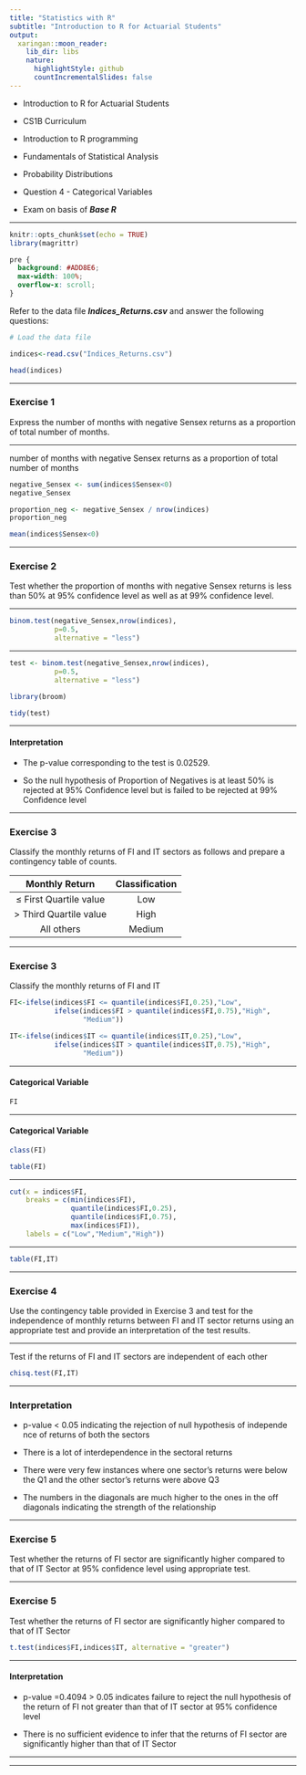 ```yaml
---
title: "Statistics with R"
subtitle: "Introduction to R for Actuarial Students"
output:
  xaringan::moon_reader:
    lib_dir: libs
    nature:
      highlightStyle: github
      countIncrementalSlides: false
---
```


* Introduction to R for Actuarial Students

* CS1B Curriculum

* Introduction to R programming
* Fundamentals of Statistical Analysis
* Probability Distributions

* Question 4 - Categorical Variables
* Exam on basis of ***Base R***

---


```r
knitr::opts_chunk$set(echo = TRUE)
library(magrittr)
```

```css
pre {
  background: #ADD8E6;
  max-width: 100%;
  overflow-x: scroll;
}
```

Refer to the data file ***Indices_Returns.csv*** and answer the following questions:


```r
# Load the data file

indices<-read.csv("Indices_Returns.csv")
```

```r
head(indices)
```

---

### Exercise 1

Express the number of months with negative Sensex returns as a proportion of total 
number of months. 

---

number of months with negative Sensex returns as a proportion of total number of months

```r
negative_Sensex <- sum(indices$Sensex<0) 
negative_Sensex 
```

```r
proportion_neg <- negative_Sensex / nrow(indices) 
proportion_neg 
```

```r
mean(indices$Sensex<0)
```

---

### Exercise 2

Test whether the proportion of months with negative Sensex returns is less than 50% at 
95% confidence level as well as at 99% confidence level. 

---

```r
binom.test(negative_Sensex,nrow(indices),
           p=0.5,
           alternative = "less") 
```

---

```r
test <- binom.test(negative_Sensex,nrow(indices),
           p=0.5,
           alternative = "less") 

```

```r
library(broom)

tidy(test)

```

---

#### Interpretation

* The p-value corresponding to the test is 0.02529. 

* So the null hypothesis of Proportion of Negatives is at least 50% is rejected at 
95% Confidence level but is failed to be rejected at 99% Confidence level 
 
---

### Exercise 3

Classify the monthly returns of FI and IT sectors as follows and prepare a contingency 
table of counts. 


|**Monthly Return** |**Classification**|
|:----:|:----:|
|≤ First Quartile value |Low|
|> Third Quartile value |High|
|All others| Medium|


---

### Exercise 3


Classify the monthly returns of FI and IT 

```r
FI<-ifelse(indices$FI <= quantile(indices$FI,0.25),"Low",
           ifelse(indices$FI > quantile(indices$FI,0.75),"High",
                  "Medium")) 

```

```r
IT<-ifelse(indices$IT <= quantile(indices$IT,0.25),"Low",
           ifelse(indices$IT > quantile(indices$IT,0.75),"High",
                  "Medium")) 
```

---

#### Categorical Variable

```r
FI
```

---

#### Categorical Variable

```r
class(FI)
```

```r
table(FI)
```


---

```r

cut(x = indices$FI, 
    breaks = c(min(indices$FI),
               quantile(indices$FI,0.25),
               quantile(indices$FI,0.75),
               max(indices$FI)), 
    labels = c("Low","Medium","High"))

```

---

```r
table(FI,IT) 
```

---

### Exercise 4

Use the contingency table provided in Exercise 3 and test for the independence of 
monthly returns between FI and IT sector returns using an appropriate test and provide an 
interpretation of the test results. 

---

Test if the returns of FI and IT sectors are independent of each other

```r
chisq.test(FI,IT) 
```

---

### Interpretation
*  p-value < 0.05 indicating the rejection of null hypothesis of independe
nce of returns of both the sectors

* There is a lot of interdependence in the sectoral returns

* There were very few instances where one sector's returns were below the Q1 and the other sector's returns were above Q3

* The numbers in the diagonals are much higher to the ones in the off 
diagonals indicating the strength of the relationship

---

### Exercise 5

Test whether the returns of FI sector are significantly higher compared to that of IT Sector 
at 95% confidence level using appropriate test. 

---

### Exercise 5

Test whether the returns of FI sector are significantly higher compared to 
that of IT Sector

```r
t.test(indices$FI,indices$IT, alternative = "greater") 
```

---

#### Interpretation  

*  p-value =0.4094 > 0.05 indicates failure to reject the null hypothesis 
of the return of FI not greater than that of IT sector at 95% confidence level

*  There is no sufficient evidence to infer that the returns of FI sector 
are significantly higher than that of IT Sector

---

---